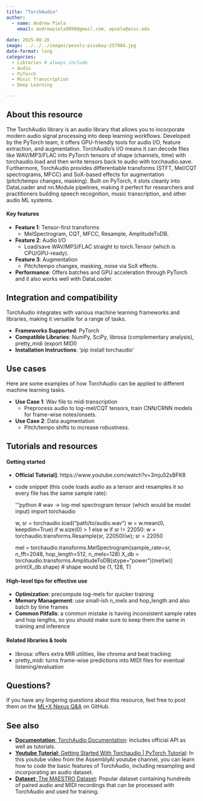 ```yaml
---
title: "TorchAudio"
author: 
  - name: Andrew Piela
    email: andrewpiela9090@gmail.com, apiela@wisc.edu
    
date: 2025-08-26 
image: ../../../images/pexels-pixabay-257904.jpg
date-format: long
categories: 
  - Libraries # always include
  - Audio
  - PyTorch
  - Music Transcription
  - Deep Learning

---
```

## About this resource

The TorchAudio library is an audio library that allows you to incorporate modern audio signal processing into deep learning workflows. Developed by the PyTorch team, it offers GPU-friendly tools for audio I/O, feature extraction, and augmentation. TorchAudio's I/O means it can decode files like WAV/MP3/FLAC into PyTorch tensors of shape (channels, time) with torchaudio.load and then write tensors back to audio with torchaudio.save. Furthermore, TorchAudio provides differentiable transforms (STFT, Mel/CQT spectrograms, MFCC) and SoX-based effects for augmentation (pitch/tempo changes, masking). Built on PyTorch, it slots cleanly into DataLoader and nn.Module pipelines, making it perfect for researchers and practitioners building speech recognition, music transcription, and other audio ML systems.

#### Key features
- **Feature 1**: Tensor-first transforms
  -  MelSpectrogram, CQT, MFCC, Resample, AmplitudeToDB.
- **Feature 2**: Audio I/O
  -  Load/save WAV/MP3/FLAC straight to torch.Tensor (which is CPU/GPU-ready).
- **Feature 3**: Augmentation
  -  Pitch/tempo changes, masking, noise via SoX effects.
- **Performance**: Offers batches and GPU acceleration through PyTorch and it also works well with DataLoader.

## Integration and compatibility
TorchAudio integrates with various machine learning frameworks and libraries, making it versatile for a range of tasks.

- **Frameworks Supported**: PyTorch
- **Compatible Libraries**: NumPy, SciPy, librosa (complementary analysis), pretty_midi (export MIDI)
- **Installation Instructions**: 'pip install torchaudio' 

## Use cases
Here are some examples of how TorchAudio can be applied to different machine learning tasks.

- **Use Case 1**: Wav file to midi transcription 
  -  Preprocess audio to log-mel/CQT tensors, train CNN/CRNN models for frame-wise notes/onsets.
- **Use Case 2**: Data augmentation
  -  Pitch/tempo shifts to increase robustness.

## Tutorials and resources
#### Getting started
- **Official Tutorial]**: https://www.youtube.com/watch?v=3mju52xBFK8
- code snippet (this code loads audio as a tensor and resamples it so every file has the same sample rate):

    '''python
    # wav -> log-mel spectrogram tensor (which would be model input)
    import torchaudio

    w, sr = torchaudio.load("path/to/audio.wav")
    w = w.mean(0, keepdim=True) if w.size(0) > 1 else w
    if sr != 22050: w = torchaudio.transforms.Resample(sr, 22050)(w); sr = 22050

    mel = torchaudio.transforms.MelSpectrogram(sample_rate=sr, n_fft=2048, hop_length=512, n_mels=128)
    X_db = torchaudio.transforms.AmplitudeToDB(stype="power")(mel(w))
    print(X_db.shape)  # shape would be (1, 128, T)                    

#### High-level tips for effective use
- **Optimization**: precompute log-mels for quicker training
- **Memory Management**: use small-ish n_mels and hop_length and also batch by time frames
- **Common Pitfalls**: a common mistake is having inconsistent sample rates and hop lengths, so you should make sure to keep them the same in training and inference

#### Related libraries & tools
- librosa: offers extra MIR utilities, like chroma and beat tracking
- pretty_midi: turns frame-wise predictions into MIDI files for eventual listening/evaluation

## Questions?
If you have any lingering questions about this resource, feel free to post them on the [ML+X Nexus Q&A](https://github.com/UW-Madison-DataScience/ML-X-Nexus/discussions/categories/q-a) on GitHub.

## See also
- [**Documentation**: TorchAudio Documentation](https://docs.pytorch.org/audio/stable/index.html): Includes official API as well as tutorials.
- [**Youtube Tutorial**: Getting Started With Torchaudio | PyTorch Tutorial](https://www.youtube.com/watch?v=3mju52xBFK8): In this youtube video from the AssemblyAI youtube channel, you can learn how to code the basic features of TorchAudio, including resampling and incorporating an audio dataset.
- [**Dataset**: The MAESTRO Dataset](https://magenta.tensorflow.org/datasets/maestro): Popular dataset containing hundreds of paired audio and MIDI recordings that can be processed with TorchAudio and used for training.
